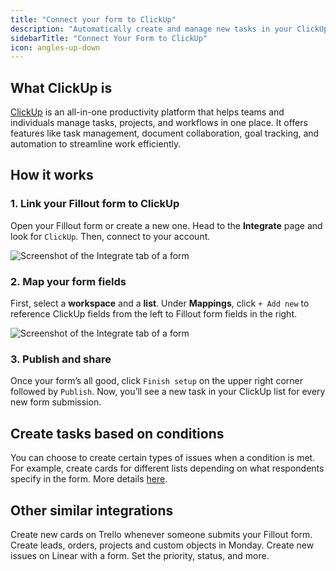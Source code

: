 ```yaml
---
title: "Connect your form to ClickUp"
description: "Automatically create and manage new tasks in your ClickUp list when someone submits your Fillout form."
sidebarTitle: "Connect Your Form to ClickUp"
icon: angles-up-down
---
```


## What ClickUp is

[ClickUp](https://clickup.com/) is an all-in-one productivity platform that helps teams and individuals manage tasks, projects, and workflows in one place. It offers features like task management, document collaboration, goal tracking, and automation to streamline work efficiently.

## How it works

### **1. Link your Fillout form to ClickUp**

Open your Fillout form or create a new one. Head to the **Integrate** page and look for `ClickUp`. Then, connect to your account.

<Frame>
  <img src="/images/Screenshot2025-02-28at3.43.38PM.png" alt="Screenshot of the Integrate tab of a form" />
</Frame>

### **2. Map your form fields**

First, select a **workspace** and a **list**. Under **Mappings**, click `+ Add new` to reference ClickUp fields from the left to Fillout form fields in the right.

<Frame>
  <img src="/images/Screenshot2025-02-28at4.02.41PM.png" alt="Screenshot of the Integrate tab of a form" />
</Frame>

### **3. Publish and share**

Once your form’s all good, click `Finish setup` on the upper right corner followed by `Publish`. Now, you’ll see a new task in your ClickUp list for every new form submission.

## Create tasks based on conditions

You can choose to create certain types of issues when a condition is met. For example, create cards for different lists depending on what respondents specify in the form. More details [here](/help/conditional-integration).

## Other similar integrations

<CardGroup cols={3}>
  <Card title="Connect your form to Trello" href="/help/trello" icon="square-kanban" iconType="regular" color="#FFC738">
Create new cards on Trello whenever someone submits your Fillout form.
  </Card>
  <Card title="Sync form responses to Monday" href="/help/monday" icon="columns-3" iconType="regular" color="#FFC738">
Create leads, orders, projects and custom objects in Monday.
  </Card>
  <Card title="Connect your form to Linear" href="/help/linear" icon="diagram-venn" iconType="regular" color="#FFC738">
Create new issues on Linear with a form. Set the priority, status, and more.
  </Card>
</CardGroup>
